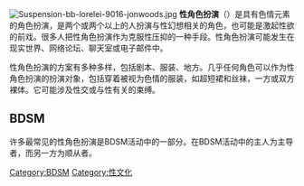 {{unreferenced|time=2019-01-04T13:27:25+00:00}}
[[File:Suspension-bb-lorelei-9016-jonwoods.jpg|thumb]]
'''性角色扮演'''（{{lang-en|Sexual roleplay}}）是具有色情元素的角色扮演，是两个或两个以上的人扮演与性幻想相关的角色，也可能是激起性欲的前戏。很多人把性角色扮演作为克服性压抑的一种手段。性角色扮演可能发生在现实世界、网络论坛、聊天室或电子邮件中。

性角色扮演的方案有多种多样，包括剧本、服装、地方。几乎任何角色可以作为性角色扮演的扮演对象，包括穿着被视为色情的服装，如超短裙和丝袜，一方或双方裸体。它可能涉及性交或与性有关的束缚。

==BDSM==
许多最常见的性角色扮演是BDSM活动中的一部分。在BDSM活动中的主人为主导者，而另一方为顺从者。
{{BDSM}}
[[Category:BDSM|Category:BDSM]]
[[Category:性文化|Category:性文化]]